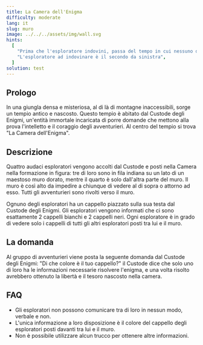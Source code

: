 ```yaml
---
title: La Camera dell'Enigma
difficulty: moderate
lang: it
slug: muro
image: ../../../assets/img/wall.svg
hints:
  [
    "Prima che l'esploratore indovini, passa del tempo in cui nessuno dice niente",
    "L'esploratore ad indovinare è il secondo da sinistra",
  ]
solution: test
---
```


## Prologo

In una giungla densa e misteriosa, al di là di montagne inaccessibili, sorge un tempio antico e nascosto. Questo tempio è abitato dal Custode degli Enigmi, un'entità immortale incaricata di porre domande che mettono alla prova l'intelletto e il coraggio degli avventurieri. Al centro del tempio si trova "La Camera dell'Enigma".

## Descrizione

Quattro audaci esploratori vengono accolti dal Custode e posti nella Camera nella formazione in figura: tre di loro sono in fila indiana su un lato di un maestoso muro dorato, mentre il quarto è solo dall'altra parte del muro. Il muro è così alto da impedire a chiunque di vedere al di sopra o attorno ad esso. Tutti gli avventurieri sono rivolti verso il muro.

Ognuno degli esploratori ha un cappello piazzato sulla sua testa dal Custode degli Enigmi. Gli esploratori vengono informati che ci sono esattamente 2 cappelli bianchi e 2 cappelli neri. Ogni esploratore è in grado di vedere solo i cappelli di tutti gli altri esploratori posti tra lui e il muro.

## La domanda

Al gruppo di avventurieri viene posta la seguente domanda dal Custode degli Enigmi: "Di che colore è il tuo cappello?" il Custode dice che solo uno di loro ha le informazioni necessarie risolvere l'enigma, e una volta risolto avrebbero ottenuto la libertà e il tesoro nascosto nella camera.

## FAQ

- Gli esploratori non possono comunicare tra di loro in nessun modo, verbale e non.
- L'unica informazione a loro disposizione è il colore del cappello degli esploratori posti davanti tra lui e il muro.
- Non è possibile utilizzare alcun trucco per ottenere altre informazioni.
